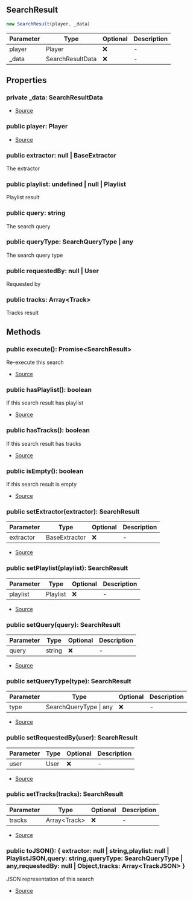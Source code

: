 ## SearchResult

```typescript
new SearchResult(player, _data)
```
| Parameter | Type | Optional | Description |
| ----------- | ----------- | ----------- | ----------- |
| player | Player | ❌ | - |
| _data | SearchResultData | ❌ | - |

## Properties
### private  _data: SearchResultData
- [Source](https://github.com/Androz2091/discord-player/blob/74f0fa7/packages/discord-player/src/Structures/SearchResult.ts#L18)
### public  player: Player
- [Source](https://github.com/Androz2091/discord-player/blob/74f0fa7/packages/discord-player/src/Structures/SearchResult.ts#L18)
### public  extractor: null \| BaseExtractor
The extractor
### public  playlist: undefined \| null \| Playlist
Playlist result
### public  query: string
The search query
### public  queryType: SearchQueryType \| any
The search query type
### public  requestedBy: null \| User
Requested by
### public  tracks: Array\<Track>
Tracks result
## Methods
### public  execute(): Promise\<SearchResult>
Re-execute this search





- [Source](https://github.com/Androz2091/discord-player/blob/74f0fa7/packages/discord-player/src/Structures/SearchResult.ts#L99)
### public  hasPlaylist(): boolean
If this search result has playlist





- [Source](https://github.com/Androz2091/discord-player/blob/74f0fa7/packages/discord-player/src/Structures/SearchResult.ts#L116)
### public  hasTracks(): boolean
If this search result has tracks





- [Source](https://github.com/Androz2091/discord-player/blob/74f0fa7/packages/discord-player/src/Structures/SearchResult.ts#L123)
### public  isEmpty(): boolean
If this search result is empty





- [Source](https://github.com/Androz2091/discord-player/blob/74f0fa7/packages/discord-player/src/Structures/SearchResult.ts#L109)
### public  setExtractor(extractor): SearchResult
| Parameter | Type | Optional | Description |
| ----------- | ----------- | ----------- | ----------- |
| extractor | BaseExtractor | ❌ | - |


- [Source](https://github.com/Androz2091/discord-player/blob/74f0fa7/packages/discord-player/src/Structures/SearchResult.ts#L34)
### public  setPlaylist(playlist): SearchResult
| Parameter | Type | Optional | Description |
| ----------- | ----------- | ----------- | ----------- |
| playlist | Playlist | ❌ | - |


- [Source](https://github.com/Androz2091/discord-player/blob/74f0fa7/packages/discord-player/src/Structures/SearchResult.ts#L49)
### public  setQuery(query): SearchResult
| Parameter | Type | Optional | Description |
| ----------- | ----------- | ----------- | ----------- |
| query | string | ❌ | - |


- [Source](https://github.com/Androz2091/discord-player/blob/74f0fa7/packages/discord-player/src/Structures/SearchResult.ts#L44)
### public  setQueryType(type): SearchResult
| Parameter | Type | Optional | Description |
| ----------- | ----------- | ----------- | ----------- |
| type | SearchQueryType \| any | ❌ | - |


- [Source](https://github.com/Androz2091/discord-player/blob/74f0fa7/packages/discord-player/src/Structures/SearchResult.ts#L24)
### public  setRequestedBy(user): SearchResult
| Parameter | Type | Optional | Description |
| ----------- | ----------- | ----------- | ----------- |
| user | User | ❌ | - |


- [Source](https://github.com/Androz2091/discord-player/blob/74f0fa7/packages/discord-player/src/Structures/SearchResult.ts#L29)
### public  setTracks(tracks): SearchResult
| Parameter | Type | Optional | Description |
| ----------- | ----------- | ----------- | ----------- |
| tracks | Array\<Track> | ❌ | - |


- [Source](https://github.com/Androz2091/discord-player/blob/74f0fa7/packages/discord-player/src/Structures/SearchResult.ts#L39)
### public  toJSON(): \{ extractor: null \| string,playlist: null \| PlaylistJSON,query: string,queryType: SearchQueryType \| any,requestedBy: null \| Object,tracks: Array\<TrackJSON> }
JSON representation of this search





- [Source](https://github.com/Androz2091/discord-player/blob/74f0fa7/packages/discord-player/src/Structures/SearchResult.ts#L130)